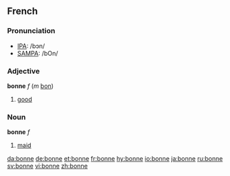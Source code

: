 ==French==

===Pronunciation===
*[[w:IPA|IPA]]: /bɔn/
*[[w:SAMPA|SAMPA]]: /bOn/

===Adjective===

'''bonne''' ''f'' (''m'' [[bon]])

#[[good]]

===Noun===

'''bonne''' ''f''

#[[maid]]

[[da:bonne]]
[[de:bonne]]
[[et:bonne]]
[[fr:bonne]]
[[hy:bonne]]
[[io:bonne]]
[[ja:bonne]]
[[ru:bonne]]
[[sv:bonne]]
[[vi:bonne]]
[[zh:bonne]]